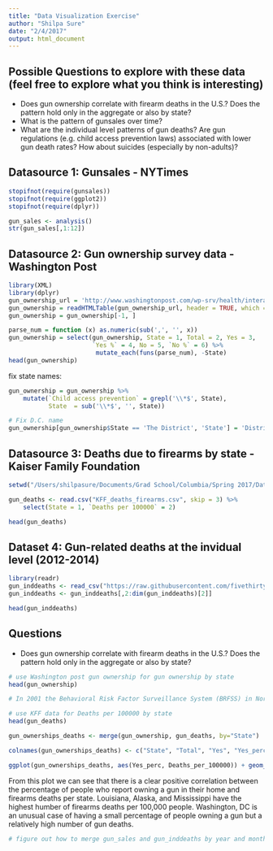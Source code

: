 ```yaml
---
title: "Data Visualization Exercise"
author: "Shilpa Sure"
date: "2/4/2017"
output: html_document
---
```


## Possible Questions to explore with these data (feel free to explore what you think is interesting)

- Does gun ownership correlate with firearm deaths in the U.S.? Does the pattern hold only in the aggregate or also by state? 
- What is the pattern of gunsales over time?  
- What are the individual level patterns of gun deaths? Are gun regulations (e.g. child access prevention laws) associated with lower gun death rates? How about suicides (especially by non-adults)?

## Datasource 1: Gunsales - NYTimes

```r
stopifnot(require(gunsales))
stopifnot(require(ggplot2))
stopifnot(require(dplyr))

gun_sales <- analysis()
str(gun_sales[,1:12])


```

## Datasource 2: Gun ownership survey data - Washington Post

```r
library(XML)
library(dplyr)
gun_ownership_url = 'http://www.washingtonpost.com/wp-srv/health/interactives/guns/ownership.html'
gun_ownership = readHTMLTable(gun_ownership_url, header = TRUE, which = 1)
gun_ownership = gun_ownership[-1, ]

parse_num = function (x) as.numeric(sub(',', '', x))
gun_ownership = select(gun_ownership, State = 1, Total = 2, Yes = 3,
                       `Yes %` = 4, No = 5, `No %` = 6) %>%
                        mutate_each(funs(parse_num), -State)
head(gun_ownership)
```

fix state names:
```r
gun_ownership = gun_ownership %>%
    mutate(`Child access prevention` = grepl('\\*$', State),
           State  = sub('\\*$', '', State))

# Fix D.C. name
gun_ownership[gun_ownership$State == 'The District', 'State'] = 'District of Columbia' 
```

## Datasource 3: Deaths due to firearms by state - Kaiser Family Foundation

```r
setwd("/Users/shilpasure/Documents/Grad School/Columbia/Spring 2017/Data Visualization/dataviz-forum/exercise_guns/exercise")

gun_deaths <- read.csv("KFF_deaths_firearms.csv", skip = 3) %>%
    select(State = 1, `Deaths per 100000` = 2)

head(gun_deaths)
```

## Dataset 4: Gun-related deaths at the invidual level (2012-2014)

```r
library(readr)
gun_inddeaths <- read_csv("https://raw.githubusercontent.com/fivethirtyeight/guns-data/master/full_data.csv")
gun_inddeaths <- gun_inddeaths[,2:dim(gun_inddeaths)[2]]

head(gun_inddeaths)
```

## Questions

- Does gun ownership correlate with firearm deaths in the U.S.? Does the pattern hold only in the aggregate or also by state? 

```r
# use Washington post gun ownership for gun ownership by state
head(gun_ownership)

# In 2001 the Behavioral Risk Factor Surveillance System (BRFSS) in North Carolina surveyed 201,881 respondents nationwide, asking them, "Are any firearms now kept in or around your home? Include those kept in a garage, outdoor storage area, car, truck, or other motor vehicle." Here are the results.

# use KFF data for Deaths per 100000 by state
head(gun_deaths)

gun_ownerships_deaths <- merge(gun_ownership, gun_deaths, by="State")

colnames(gun_ownerships_deaths) <- c("State", "Total", "Yes", "Yes_perc", "No", "No_perc", "Child_access_prevention", "Deaths_per_100000")

ggplot(gun_ownerships_deaths, aes(Yes_perc, Deaths_per_100000)) + geom_point() + geom_text(data=subset(gun_ownerships_deaths, Yes_perc < 10 & Deaths_per_100000 > 10 | Deaths_per_100000 > 17), aes(Yes_perc, Deaths_per_100000, label=State))
```

From this plot we can see that there is a clear positive correlation between the percentage of people who report owning a gun in their home and firearms deaths per state. Louisiana, Alaska, and Mississippi have the highest humber of firearms deaths per 100,000 people. Washington, DC is an unusual case of having a small percentage of people owning a gun but a relatively high number of gun deaths. 

```r
# figure out how to merge gun_sales and gun_inddeaths by year and month

```